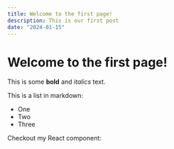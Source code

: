 ```yaml
---
title: Welcome to the first page!
description: This is our first post
date: "2024-01-15"
---
```


# Welcome to the first page!
 
This is some **bold** and _italics_ text.
 
This is a list in markdown:
 
- One
- Two
- Three
 
Checkout my React component:


